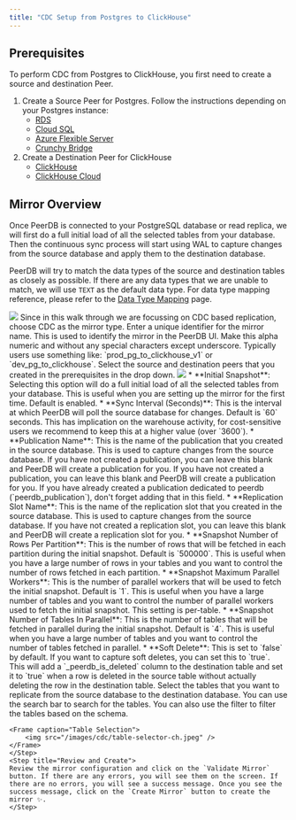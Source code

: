 ```yaml
---
title: "CDC Setup from Postgres to ClickHouse"
---
```



## Prerequisites

To perform CDC from Postgres to ClickHouse, you first need to create a source and destination Peer.

1. Create a Source Peer for Postgres. Follow the instructions depending on your Postgres instance:
    * [RDS](/connect/postgres/rds_postgres)
    * [Cloud SQL](/connect/postgres/cloudsql_postgres)
    * [Azure Flexible Server](/connect/postgres/azure_flexible_server_postgres)
    * [Crunchy Bridge](/connect/postgres/crunchy_bridge)
2. Create a Destination Peer for ClickHouse
    * [ClickHouse](/connect/clickhouse/clickhouse)
    * [ClickHouse Cloud](/connect/clickhouse/clickhouse-cloud)


## Mirror Overview

Once PeerDB is connected to your PostgreSQL database or read replica, we will first do a full initial load of all the selected tables from your database. Then the continuous sync process will start using WAL to capture changes from the source database and apply them to the destination database.

PeerDB will try to match the data types of the source and destination tables as closely as possible. If there are any data types that we are unable to match, we will use `TEXT` as the default data type. For data type mapping reference, please refer to the [Data Type Mapping](/datatypes/datatye-matrix) page.

<Steps>
    <Step title="Create Mirror Screen">
    <Frame caption="Click on Mirrors tab and then enter new Mirror screen">
        <img src="/images/cdc/new-mirror-1.jpeg" />
    </Frame>
    </Step>
    <Step title="Mirror Type">
    Since in this walk through we are focussing on CDC based replication, choose CDC as the mirror type.
    </Step>
    <Step title="Mirror Name">
    Enter a unique identifier for the mirror name. This is used to identify the mirror in the PeerDB UI. Make this alpha numeric and without any special characters except underscore. Typically users use something like: `prod_pg_to_clickhouse_v1` or `dev_pg_to_clickhouse`.
    </Step>
    <Step title="Select Source and Destination Peers">
    Select the source and destination peers that you created in the prerequisites in the drop down.
    <Frame caption="source and destination drop down">
        <img src="/images/cdc/pg-ch-dropdown.jpeg" />
    </Frame>
    </Step>
    <Step title="Mirror Configuration">
    * **Initial Snapshot**: Selecting this option will do a full initial load of all the selected tables from your database. This is useful when you are setting up the mirror for the first time. Default is enabled.
    * **Sync Interval (Seconds)**: This is the interval at which PeerDB will poll the source database for changes. Default is `60` seconds. This has implication on the warehouse activity, for cost-sensitive users we recommend to keep this at a higher value (over `3600`).
    * **Publication Name**: This is the name of the publication that you created in the source database. This is used to capture changes from the source database. If you have not created a publication, you can leave this blank and PeerDB will create a publication for you.  If you have not created a publication, you can leave this blank and PeerDB will create a publication for you. If you have already created a publication dedicated to peerdb (`peerdb_publication`), don't forget adding that in this field.
    * **Replication Slot Name**: This is the name of the replication slot that you created in the source database. This is used to capture changes from the source database. If you have not created a replication slot, you can leave this blank and PeerDB will create a replication slot for you.
    * **Snapshot Number of Rows Per Partition**: This is the number of rows that will be fetched in each partition during the initial snapshot. Default is `500000`. This is useful when you have a large number of rows in your tables and you want to control the number of rows fetched in each partition.
    * **Snapshot Maximum Parallel Workers**: This is the number of parallel workers that will be used to fetch the initial snapshot. Default is `1`. This is useful when you have a large number of tables and you want to control the number of parallel workers used to fetch the initial snapshot. This setting is per-table.
    * **Snapshot Number of Tables In Parallel**: This is the number of tables that will be fetched in parallel during the initial snapshot. Default is `4`. This is useful when you have a large number of tables and you want to control the number of tables fetched in parallel.
    * **Soft Delete**: This is set to `false` by default. If you want to capture soft deletes, you can set this to `true`. This will add a `_peerdb_is_deleted` column to the destination table and set it to `true` when a row is deleted in the source table without actually deleting the row in the destination table.
    </Step>
    <Step title="Table Selection">
    Select the tables that you want to replicate from the source database to the destination database. You can use the search bar to search for the tables. You can also use the filter to filter the tables based on the schema.

    <Frame caption="Table Selection">
        <img src="/images/cdc/table-selector-ch.jpeg" />
    </Frame>
    </Step>
    <Step title="Review and Create">
    Review the mirror configuration and click on the `Validate Mirror` button. If there are any errors, you will see them on the screen. If there are no errors, you will see a success message. Once you see the success message, click on the `Create Mirror` button to create the mirror ✨.
    </Step>
</Steps>
